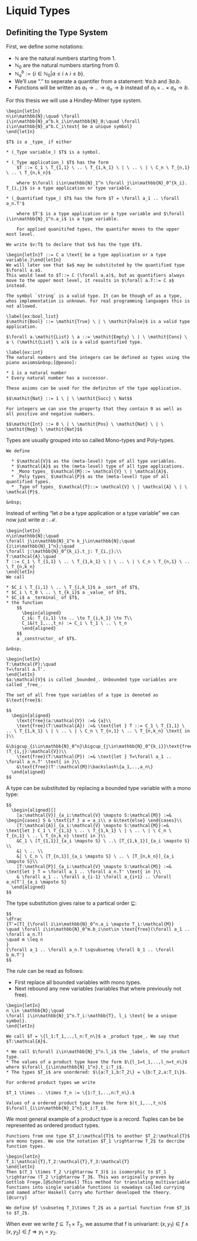 \setcounter{section}{2}

# Liquid Types

## Definiting the Type System

First, we define some notations:

* $\mathbb{N}$ are the natural numbers starting from $1$.
* $\mathbb{N}_0$ are the natural numbers starting from $0$.
* $\mathbb{N}_a^b:=\{i\in \mathbb{N}_0 | a \leq i \land i \leq b\}$.
* We'll use "$.$" to seperate a quantifer from a statement: $\forall a . b$ and $\exists a . b$.
* Functions will be written as $a_1 \to .. \to a_n \to b$ instead of $a_1 \times .. \times a_n \to b$.

For this thesis we will use a Hindley-Milner type system.

```block2
\begin{letIn}
n\in\mathbb{N};\quad \forall i\in\mathbb{N}_a^b.k_i\in\mathbb{N}_0;\quad \forall i\in\mathbb{N}_a^b.C_i\text{ be a unique symbol}
\end{letIn}

$T$ is a _type_ if either

* (_Type variable_) $T$ is a symbol.

* (_Type application_) $T$ has the form
    $T ::= C_1 \ T_{1,1} \ .. \ T_{1,k_1} \ | \ .. \ | \ C_n \ T_{n,1} \ .. \ T_{n,k_n}$
    
    where $\forall i\in\mathbb{N}_1^n \forall j\in\mathbb{N}_0^{k_i}. T_{i,j}$ is a type application or type variable.

* (_Quantified type_) $T$ has the form $T = \forall a_1 .. \forall a_n.T'$

    where $T'$ is a type application or a type variable and $\forall i\in\mathbb{N}_1^n.a_i$ is a type variable.
    
    For applied quanitifed types, the quantifer moves to the upper most level.

We write $v:T$ to declare that $v$ has the type $T$.
```

```block2
\begin{letIn}T ::= C a \text{ be a type application or a type variable.}\end{letIn}
We will later see that $a$ may be substituted by the quantified type $\forall a.a$.
This would lead to $T::= C (\forall a.a)$, but as quantifiers always move to the upper most level, it results in $\forall a.T::= C a$ instead.
```

```block2
The symbol `string` is a valid type. It can be though of as a type, whos implementation is unknown. For real programming languages this is not allowed.
```

```block2
\label{ex:bool_list}
$\mathit{Bool} ::= \mathit{True} \ | \ \mathit{False}$ is a valid type application.

$\forall a.\mathit{List} \ a ::= \mathit{Empty} \ | \ \mathit{Cons} \ a \ (\mathit{List} \ a)$ is a valid quantified type.
```

```block2
\label{ex:int}
The natural numbers and the integers can be defined as types using the piano axioms&nbsp;[@peano]:

* 1 is a natural number
* Every natural number has a successor.

These axioms can be used for the definiton of the type application.

$$\mathit{Nat} ::= 1 \ | \ \mathit{Succ} \ Nat$$

For integers we can use the property that they contain 0 as well as all positive and negative numbers.
  
$$\mathit{Int} ::= 0 \ | \ \mathit{Pos} \ \mathit{Nat} \ | \ \mathit{Neg} \ \mathit{Nat}$$
```

Types are usually grouped into so called Mono-types and Poly-types.

```definition
We define

  * $\mathcal{V}$ as the (meta-level) type of all type variables.
  * $\mathcal{A}$ as the (meta-level) type of all type applications.
  * _Mono types_ $\mathcal{M}::= \mathcal{V} \ | \mathcal{A}$.
  * _Poly types_ $\mathcal{P}$ as the (meta-level) type of all quantified types.
  * _Type of types_ $\mathcal{T}::= \mathcal{V} \ | \mathcal{A} \ | \ \mathcal{P}$.

&nbsp;
```

Instead of writing "let $a$ be a type application or a type variable" we can now just write $a:\mathcal{M}$.

```definition
\begin{letIn}
n\in\mathbb{N};\quad
\forall j\in\mathbb{N}_1^n k_j\in\mathbb{N};\quad
{i\in\mathbb{N}_1^n};\quad
\forall j:\mathbb{N}_0^{k_i}.t_j: T_{i,j};\\
T:\mathcal{A}.\quad
T ::= C_1 \ T_{1,1} \ .. \ T_{1,k_1} \ | \ .. \ | \ C_n \ T_{n,1} \ .. \ T_{n,k_n}
\end{letIn}
We call

* $C_i \ T_{i,1} \ .. \ T_{i,k_1}$ a _sort_ of $T$,
* $C_i \ t_0 \ .. \ t_{k_i}$ a _value_ of $T$,
* $C_i$ a _terminal_ of $T$,
* the function
    $$
      \begin{aligned}
      C_i&: T_{i,1} \to .. \to T_{i,k_1} \to T\\
      C_i&(t_1,..,t_n) := C_i \ t_1 \ .. \ t_n
      \end{aligned}
    $$
    a _constructor_ of $T$.

&nbsp;
```

```definition
\begin{letIn}
T:\mathcal{P};\quad
T=\forall a.T'.
\end{letIn}
$a:\mathcal{V}$ is called _bounded_. Unbounded type variables are called _free_. 

The set of all free type variables of a type is denoted as $\text{free}$:

$$
  \begin{aligned}
    \text{free}(a:\mathcal{V}) :=& {a}\\
    \text{free}(T:\mathcal{A}) :=& \text{let } T ::= C_1 \ T_{1,1} \ .. \ T_{1,k_1} \ | \ .. \ | \ C_n \ T_{n,1} \ .. \ T_{n,k_n} \text{ in }\\
    &\bigcup_{i\in\mathbb{N}_0^n}\bigcup_{j\in\mathbb{N}_0^{k_i}}\text{free}(T_{i,j}:\mathcal{V})\\
    \text{free}(T:\mathcal{P}) :=& \text{let } T=\forall a_1 .. \forall a_n.T' \text{ in }\\
    &\text{free}(T':\mathcal{M})\backslash\{a_1,..,a_n\}
  \end{aligned}
$$
```

A type can be substituted by replacing a bounded type variable with a mono type:

```definition
$$
  \begin{aligned}[]
    [a:\mathcal{V}]_{a_i:\mathcal{V} \mapsto S:\mathcal{M}} :=& \begin{cases} S & \text{if } a = a_i\\ a &\text{else} \end{cases}\\
    [T:\mathcal{A}]_{a_i:\mathcal{V} \mapsto S:\mathcal{M}}:=& \text{let } C_1 \ T_{1,1} \ .. \ T_{1,k_1} \ | \ .. \ | \ C_n \ T_{n,1} \ .. \ T_{n,k_n} \text{ in }\\
    &C_1 \ [T_{1,1}]_{a_i \mapsto S} \ ..\ [T_{1,k_1}]_{a_i \mapsto S} \\
    &| \ .. \\
    &| \ C_n \ [T_{n,1}]_{a_i \mapsto S} \ .. \ [T_{n,k_n}]_{a_i \mapsto S}\\
    [T:\mathcal{P}]_{a_i:\mathcal{V} \mapsto S:\mathcal{M}} :=& \text{let } T = \forall a_1 .. \forall a_n.T' \text{ in }\\
    & \forall a_1 .. \forall a_{i-1} \forall a_{i+1} .. \forall a_n[T']_{a_i \mapsto S}
  \end{aligned}
$$
```

The type substitution gives raise to a partical order $\sqsubseteq$:

```block2
$$
\dfrac
{T'=[T]_{\forall i\in\mathbb{N}_0^n.a_i \mapsto T_i:\mathcal{M}} 
\quad \forall i\in\mathbb{N}_0^m.b_i\not\in \text{free}(\forall a_1 .. \forall a_n.T)
\quad m \leq n
}
{\forall a_1 .. \forall a_n.T \sqsubseteq \forall b_1 .. \forall b_m.T'}
$$
```

The rule can be read as follows:

* First replace all bounded variables with mono types.
* Next rebound any new variables (variables that where previously not free).

```block2
\begin{letIn}
n \in \mathbb{N};\quad
\forall i\in\mathbb{N}_1^n.T_i:\mathbb{T}, l_i \text{ be a unique symbol}.
\end{letIn}

We call $T = \{l_1:T_1,..,l_n:T_n\}$ a _product type_. We say that $T:\mathcal{A}$.

* We call $\forall i\in\mathbb{N}_1^n.l_i$ the _labels_ of the product type.
* The values of a product type have the form $\{l_1=t_1,..,l_n=t_n\}$ where $\forall_{i\in\mathbb{N}_1^n}.t_i:T_i$.
* The types $T_i$ are unordered: $\{a:T_1,b:T_2\} = \{b:T_2,a:T_1\}$.

For ordered product types we write

$T_1 \times .. \times T_n := \{1:T_1,..,n:T_n\}.$

Values of a ordered product type have the form $(t_1,..,t_n)$ $\forall_{i\in\mathbb{N}_1^n}.t_i:T_i$.
```

We most general example of a product type is a record. Tuples can be be represented as ordered product types.

```block2

Functions from one type $T_1:\mathcal{T}$ to another $T_2:\mathcal{T}$ are mono types. We use the notation $T_1 \rightarrow T_2$ to decribe function types.
```

```block2
\begin{letIn}
T_1:\mathcal{T},T_2:\mathcal{T},T_3:\mathcal{T}
\end{letIn}
Then $(T_1 \times T_2 \rightarrow T_3)$ is isomorphic to $T_1 \rightarrow (T_2 \rightarrow T_3$. This was originally proven by Gottlob Frege.[@Schönfinkel] This method for translating multivariable functions into single variable functions is nowadays called currying and named after Haskell Curry who further developed the theory.[@curry] 
```

```definition

We define $f \subseteq T_1\times T_2$ as a partial function from $T_1$ to $T_2$.
```

When ever we write $f \subseteq T_1\times T_2$, we assume that f is univariant: $(x,y_1)\in f \land (x,y_2)\in f \Rightarrow y_1 = y_2$.